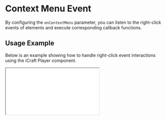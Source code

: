
# Context Menu Event

By configuring the `onContextMenu` parameter, you can listen to the right-click events of elements
and execute corresponding callback functions.

## Usage Example

Below is an example showing how to handle right-click event interactions using the iCraft Player
component.


<Wrap>
  <iframe
    src='/demos/contextmenu.html'
    style={{ width: "100%", height: "100%", border: "none" }}
  />
</Wrap>

```html copy
<!DOCTYPE html>
<html lang="en">
  <head>
    <meta charset="UTF-8" />
    <meta
      name="viewport"
      content="width=device-width, initial-scale=1.0"
    />

    <title>ICraft Player Click Demo</title>
    <style>
      body {
        margin: 0;
        padding: 0;
      }
      #container {
        width: 100%;
        height: 100vh;
        position: relative;
      }
      #text {
        position: absolute;
        bottom: 10px;
        right: 10px;
      }
    </style>
    <script src="https://unpkg.com/@icraft/player@latest/dist/umd/icraft-player.min.js"></script>
  </head>
  <body>
    <div id="container">
      <div id="text"></div>
    </div>
  </body>
  <script>
    const player = new ICraftPlayer({
      src: "/api/static/templates/AWSCloud.iplayer",
      container: document.getElementById("container"),
      onContextMenu: (e) => {
        console.log(e);
        const { instance: element } = e;
        const name = element?.options?.name || "";
        document.getElementById("text").innerText = "Right Clicked:" + name;
      },
    });
  </script>
</html>

```

## API

|     Name      |        Description         |                Type                |  Default  | Required |
| :-----------: | :------------------------: | :--------------------------------: | :-------: | :------: |
| onContextMenu | Right-click event callback | (params: MouseEventParams) => void | undefined |  false   |

### MouseEventParams

```ts
interface MouseEventParams {
  instance: Element3D | null;
  event: MouseEvent;
  data: OptionsType | null;
}
```
